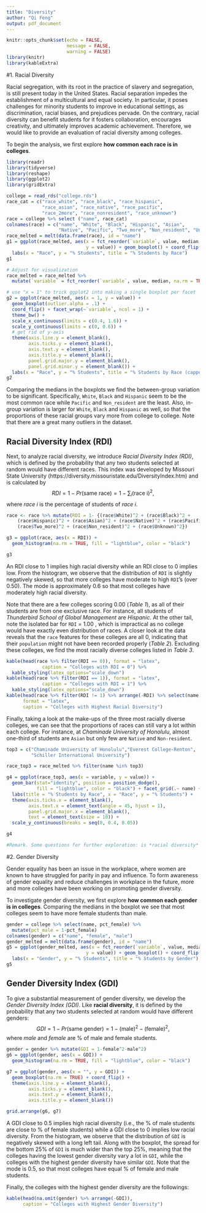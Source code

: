 ```yaml
---
title: "Diversity"
author: "Qi Feng"
output: pdf_document
---
```


```r
knitr::opts_chunk$set(echo = FALSE,
                      message = FALSE,
                      warning = FALSE)
library(knitr)
library(kableExtra)
```

#1. Racial Diversity

Racial segregation, with its root in the practice of slavery and segregation, is still present today in the United States. Racial separation impedes the establishment of a multicultural and equal society. In particular, it poses challenges for minority students to improve in educational settings, as discrimination, racial biases, and prejudices pervade. On the contrary, racial diversity can benefit students for it fosters collaboration, encourages creativity, and ultimately improves academic achievement. Therefore, we would like to provide an evaluation of racial diversity among colleges.

To begin the analysis, we first explore **how common each race is in colleges**.

```r
library(readr)
library(tidyverse)
library(reshape)
library(ggplot2)
library(gridExtra)

college = read_rds("college.rds")
race_cat = c("race_white", "race_black", "race_hispanic", 
             "race_asian", "race_native", "race_pacific", 
             "race_2more", "race_nonresident", "race_unknown")
race = college %>% select ("name", race_cat)
colnames(race) = c("name", "White", "Black", "Hispanic", "Asian",
                   "Native", "Pacific", "Two_more", "Non_resident", "Unknown")
race_melted = melt(data.frame(race), id = "name")
g1 = ggplot(race_melted, aes(x = fct_reorder(`variable`, value, median, na.rm = TRUE), 
                             y = value)) + geom_boxplot() + coord_flip() + 
  labs(x = "Race", y = "% Students", title = "% Students by Race")
g1
```

```r
# Adjust for visualization
race_melted = race_melted %>% 
  mutate(`variable` = fct_reorder(`variable`, value, median, na.rm = TRUE, .desc = TRUE))

# use "x = 1" to trick ggplot2 into making a single boxplot per facet
g2 = ggplot(race_melted, aes(x = 1, y = value)) + 
  geom_boxplot(outlier.alpha = .1) +
  coord_flip() + facet_wrap(~`variable`, ncol = 1) +
  theme_bw() +
  scale_x_continuous(limits = c(0.4, 1.6)) +
  scale_y_continuous(limits = c(0, 0.6)) +
  # get rid of y-axis
  theme(axis.line.y = element_blank(),
        axis.ticks.y = element_blank(),
        axis.text.y = element_blank(),
        axis.title.y = element_blank(),
        panel.grid.major.y = element_blank(),
        panel.grid.minor.y = element_blank()) +
  labs(x = "Race", y = "% Students", title = "% Students by Race (capped at 0.6)")
g2
```

Comparing the medians in the boxplots we find the between-group variation to be significant. Specifically, `White`, `Black` and `Hispanic` seem to be the most common race while `Pacific` and `Non_resident` are the least. Also, in-group variation is larger for `White`, `Black` and `Hispanic` as well, so that the proportions of these racial groups vary more from college to college. Note that there are a great many outliers in the dataset.

## Racial Diversity Index (RDI)
Next, to analyze racial diversity, we introduce *Racial Diversity Index (RDI)*, which is defined by the probability that any two students selected at random would have different races. This index was developed by Missouri State University (https://diversity.missouristate.edu/DiversityIndex.htm) and is calculated by 
$$RDI = 1 - Pr(\text{same race}) = 1 - \sum_{i}(\text{race i})^2,$$ where *race i* is the percentage of students of *race i*.

```r
race <- race %>% mutate(RDI = 1- {(race$White)^2 + (race$Black)^2 + 
    (race$Hispanic)^2 + (race$Asian)^2 + (race$Native)^2 + (race$Pacific)^2 + 
    (race$Two_more)^2 + (race$Non_resident)^2 + (race$Unknown)^2})

g3 = ggplot(race, aes(x = RDI)) + 
  geom_histogram(na.rm = TRUE, fill = "lightblue", color = "black") 

g3
```

An RDI close to 1 implies high racial diversity while an RDI close to 0 implies low. From the histogram, we observe that the distribution of `RDI` is slightly negatively skewed, so that more colleges have moderate to high `RDI`'s (over 0.50). The mode is approximately 0.6 so that most colleges have moderately high racial diversity. 

Note that there are a few colleges scoring 0.00 (*Table 1*), as all of their students are from one exclusive race. For instance, all students of *Thunderbird School of Global Management* are *Hispanic*. At the other tail, note the isolated bar for `RDI` = 1.00 , which is impractical as no college would have exactly even distribution of races. A closer look at the data reveals that the `race` features for these colleges are all 0, indicating that their `population` might not have been recorded properly (*Table 2*). Excluding these colleges, we find the most racially diverse colleges listed in *Table 3*.

```r
kable(head(race %>% filter(RDI == 0)), format = "latex",
             caption = "Colleges with RDI = 0") %>%
  kable_styling(latex_options="scale_down")
kable(head(race %>% filter(RDI == 1)), format = "latex",
             caption = "Colleges with RDI = 1") %>%
  kable_styling(latex_options="scale_down")
kable(head(race %>% filter(RDI != 1) %>% arrange(-RDI) %>% select(name, RDI)),
      format = "latex",
      caption = "Colleges with Highest Racial Diversity")
```

Finally, taking a look at the make-ups of the three most racially diverse colleges, we can see that the proportions of races can still vary a lot within each college. For instance, at *Chaminade University of Honolulu*, almost one-third of students are `Asian` but only few are `Native` and `Non-resident`.

```r
top3 = c("Chaminade University of Honolulu","Everest College-Renton",
         "Schiller International University")

race_top3 = race_melted %>% filter(name %in% top3)

g4 = ggplot(race_top3, aes(x = variable, y = value)) + 
  geom_bar(stat="identity", position = position_dodge(), 
           fill = "lightblue", color = "black") + facet_grid(.~ name) +
  labs(title = "% Students by Race", x = "Race", y = "% Students") + 
  theme(axis.ticks.x = element_blank(), 
        axis.text.x = element_text(angle = 45, hjust = 1),
        panel.grid.major.x = element_blank(),
        text = element_text(size = 10)) +
  scale_y_continuous(breaks = seq(0, 0.4, 0.05))

g4

#Remark. Some questions for further exploration: is *racial diversity* correlated to other variables such as `ownership`, `predominant_Degree` and `highest_degree`?
```

#2. Gender Diversity

Gender equality has been an issue in the workplace, where women are known to have struggled for parity in pay and influence. To form awareness of gender equality and reduce challenges in workplace in the future, more and more colleges have been working on promoting gender diversity.

To investigate gender diversity, we first explore **how common each gender is in colleges**. Comparing the medians in the boxplot we see that most colleges seem to have more female students than male.

```r
gender = college %>% select(name, pct_female) %>% 
  mutate(pct_male = 1-pct_female)
colnames(gender) = c("name", "female", "male")
gender_melted = melt(data.frame(gender), id = "name")
g5 = ggplot(gender_melted, aes(x = fct_reorder(`variable`, value, median, na.rm = TRUE), 
                             y = value)) + geom_boxplot() + coord_flip() + 
  labs(x = "Gender", y = "% Students", title = "% Students by Gender")
g5
```

## Gender Diversity Index (GDI)
To give a substantial measurement of gender diversity, we develop the *Gender Diversity Index (GDI)*. Like **racial diversity**, it is defined by the probability that any two students selected at random would have different genders:  
$$GDI = 1 - Pr(\text{same gender}) = 1 - (\text{male})^2 - (\text{female})^2,$$ where *male* and *female* are % of male and female students.

```r
gender = gender %>% mutate(GDI = 1-female^2-male^2)
g6 = ggplot(gender, aes(x = GDI)) + 
  geom_histogram(na.rm = TRUE, fill = "lightblue", color = "black")

g7 = ggplot(gender, aes(x = "", y = GDI)) + 
  geom_boxplot(na.rm = TRUE) + coord_flip() + 
  theme(axis.line.y = element_blank(),
        axis.ticks.y = element_blank(),
        axis.text.y = element_blank(),
        axis.title.y = element_blank())

grid.arrange(g6, g7)
```

A GDI close to 0.5 implies high racial diversity (i.e., the % of male students are close to % of female students) while a GDI close to 0 implies low racial diversity. From the histogram, we observe that the distribution of `GDI` is negatively skewed with a long left tail. Along with the boxplot, the spread for the bottom 25% of `GDI` is much wider than the top 25%, meaning that the colleges having the lowest gender diversity vary a lot in `GDI`, while the colleges with the highest gender diversity have similar `GDI`. Note that the mode is 0.5, so that most colleges have equal % of female and male students. 

Finally, the colleges with the highest gender diversity are the followings:

```r
kable(head(na.omit(gender) %>% arrange(-GDI)),
      caption = "Colleges with Highest Gender Diversity")
```





